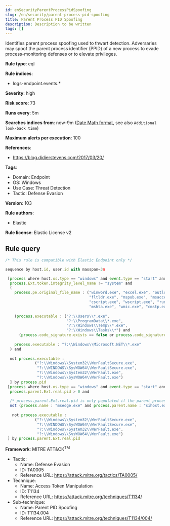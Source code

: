 ```yaml
---
id: enSecurityParentProcessPidSpoofing
slug: /en/security/parent-process-pid-spoofing
title: Parent Process PID Spoofing
description: Description to be written
tags: []
---
```


<div id="parent-process-pid-spoofing"></div>

Identifies parent process spoofing used to thwart detection. Adversaries may spoof the parent process identifier (PPID) of a new process to evade process-monitoring defenses or to elevate privileges.

**Rule type**: eql

**Rule indices**: 

* logs-endpoint.events.*

**Severity**: high

**Risk score**: 73

**Runs every**: 5m

**Searches indices from**: now-9m ([Date Math format](((ref))/common-options.html#date-math), see also <DocLink id="enSecurityRulesUiCreate" section="set-the-rules-schedule">`Additional look-back time`</DocLink>)

**Maximum alerts per execution**: 100

**References**: 

* https://blog.didierstevens.com/2017/03/20/

**Tags**: 

* Domain: Endpoint
* OS: Windows
* Use Case: Threat Detection
* Tactic: Defense Evasion

**Version**: 103

**Rule authors**: 

* Elastic

**Rule license**: Elastic License v2

## Rule query

```js
/* This rule is compatible with Elastic Endpoint only */

sequence by host.id, user.id with maxspan=3m 

 [process where host.os.type == "windows" and event.type == "start" and
  process.Ext.token.integrity_level_name != "system" and 
  (
    process.pe.original_file_name : ("winword.exe", "excel.exe", "outlook.exe", "powerpnt.exe", "eqnedt32.exe",
                                     "fltldr.exe", "mspub.exe", "msaccess.exe", "powershell.exe", "pwsh.exe",
                                     "cscript.exe", "wscript.exe", "rundll32.exe", "regsvr32.exe", "msbuild.exe",
                                     "mshta.exe", "wmic.exe", "cmstp.exe", "msxsl.exe") or 
                                     
    (process.executable : ("?:\\Users\\*.exe",
                           "?:\\ProgramData\\*.exe",
                           "?:\\Windows\\Temp\\*.exe",
                           "?:\\Windows\\Tasks\\*") and 
      (process.code_signature.exists == false or process.code_signature.status : "errorBadDigest")) or 
                          
    process.executable : "?:\\Windows\\Microsoft.NET\\*.exe"                      
  ) and 
  
  not process.executable : 
             ("?:\\Windows\\System32\\WerFaultSecure.exe", 
              "?:\\WINDOWS\\SysWOW64\\WerFaultSecure.exe",
              "?:\\Windows\\System32\\WerFault.exe",
              "?:\\Windows\\SysWOW64\\WerFault.exe")
  ] by process.pid
 [process where host.os.type == "windows" and event.type == "start" and
  process.parent.Ext.real.pid > 0 and 
 
  /* process.parent.Ext.real.pid is only populated if the parent process pid doesn't match */
  not (process.name : "msedge.exe" and process.parent.name : "sihost.exe") and 
  
   not process.executable : 
             ("?:\\Windows\\System32\\WerFaultSecure.exe", 
              "?:\\WINDOWS\\SysWOW64\\WerFaultSecure.exe",
              "?:\\Windows\\System32\\WerFault.exe",
              "?:\\Windows\\SysWOW64\\WerFault.exe")
 ] by process.parent.Ext.real.pid

```

**Framework**: MITRE ATT&CK<sup>TM</sup>

* Tactic:
    * Name: Defense Evasion
    * ID: TA0005
    * Reference URL: https://attack.mitre.org/tactics/TA0005/
* Technique:
    * Name: Access Token Manipulation
    * ID: T1134
    * Reference URL: https://attack.mitre.org/techniques/T1134/
* Sub-technique:
    * Name: Parent PID Spoofing
    * ID: T1134.004
    * Reference URL: https://attack.mitre.org/techniques/T1134/004/

